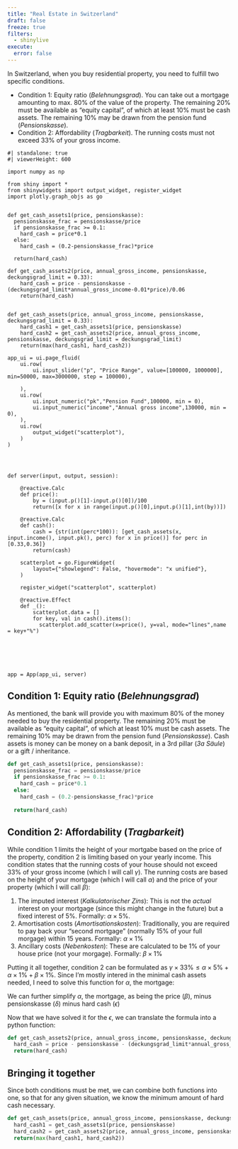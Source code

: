 ```yaml
---
title: "Real Estate in Switzerland"
draft: false
freeze: true
filters:
  - shinylive
execute: 
  error: false
---
```




In Switzerland, when you buy residential property, you need to fulfill two specific conditions.

- Condition 1: Equity ratio (*Belehnungsgrad*). You can take out a mortgage amounting to max. 80% of the value of the property. The remaining 20% must be available as "equity capital", of which at least 10% must be cash assets. The remaining 10% may be drawn from the pension fund (*Pensionskasse*).
- Condition 2: Affordability (*Tragbarkeit*). The running costs must not exceed 33% of your gross income.

:::{.column-page}
```shinylive-python
#| standalone: true
#| viewerHeight: 600

import numpy as np

from shiny import *
from shinywidgets import output_widget, register_widget
import plotly.graph_objs as go


def get_cash_assets1(price, pensionskasse):
  pensionskasse_frac = pensionskasse/price
  if pensionskasse_frac >= 0.1:
    hard_cash = price*0.1
  else:
    hard_cash = (0.2-pensionskasse_frac)*price
    
  return(hard_cash)

def get_cash_assets2(price, annual_gross_income, pensionskasse, deckungsgrad_limit = 0.33):
    hard_cash = price - pensionskasse - (deckungsgrad_limit*annual_gross_income-0.01*price)/0.06
    return(hard_cash)


def get_cash_assets(price, annual_gross_income, pensionskasse, deckungsgrad_limit = 0.33):
    hard_cash1 = get_cash_assets1(price, pensionskasse)
    hard_cash2 = get_cash_assets2(price, annual_gross_income, pensionskasse, deckungsgrad_limit = deckungsgrad_limit)
    return(max(hard_cash1, hard_cash2))

app_ui = ui.page_fluid(
    ui.row(
        ui.input_slider("p", "Price Range", value=[100000, 1000000], min=50000, max=3000000, step = 100000),

    ),
    ui.row(
        ui.input_numeric("pk","Pension Fund",100000, min = 0),
        ui.input_numeric("income","Annual gross income",130000, min = 0),
    ),
    ui.row(
        output_widget("scatterplot"),
    )
)




def server(input, output, session):

    @reactive.Calc
    def price():
        by = (input.p()[1]-input.p()[0])/100
        return([x for x in range(input.p()[0],input.p()[1],int(by))])

    @reactive.Calc
    def cash():
        cash = {str(int(perc*100)): [get_cash_assets(x, input.income(), input.pk(), perc) for x in price()] for perc in [0.33,0.36]}
        return(cash)

    scatterplot = go.FigureWidget(
        layout={"showlegend": False, "hovermode": "x unified"},
    )
    
    register_widget("scatterplot", scatterplot)

    @reactive.Effect
    def _():
        scatterplot.data = []
        for key, val in cash().items():
          scatterplot.add_scatter(x=price(), y=val, mode="lines",name = key+"%")

    




app = App(app_ui, server)
```

:::

## Condition 1: Equity ratio (*Belehnungsgrad*)

As mentioned, the bank will provide you with maximum 80% of the money needed to buy the residential property. The remaining 20% must be available as "equity capital", of which at least 10% must be cash assets. The remaining 10% may be drawn from the pension fund (*Pensionskasse*). Cash assets is money can be money on a bank deposit, in a 3rd pillar (*3a Säule*) or a gift / inheritance. 

```python
def get_cash_assets1(price, pensionskasse):
  pensionskasse_frac = pensionskasse/price
  if pensionskasse_frac >= 0.1:
    hard_cash = price*0.1
  else:
    hard_cash = (0.2-pensionskasse_frac)*price
    
  return(hard_cash)

```


## Condition 2: Affordability (*Tragbarkeit*)

While condition 1 limits the height of your mortgabe based on the price of the property, condition 2 is limiting based on your yearly income. This condition states that the running costs of your house should not exceed 33% of your gross income (which I will call $\gamma$). The running costs are based on the height of your mortgage (which I will call $\alpha$) and the price of your property (which I will call $\beta$):

1. The imputed interest (*Kalkulatorischer Zins*): This is not the *actual* interest on your mortgage (since this might change in the future) but a fixed interest of 5%. Formally:  $\alpha \times 5\%$.
2. Amortisation costs (*Amortisationskosten*): Traditionally, you are required to pay back your "second mortgage" (normally 15% of your full morgage) within 15 years. Formally: $\alpha \times 1\%$
3. Ancillary costs (*Nebenkosten*): These are calculated to be 1% of your house price (not your morgage). Formally: $\beta \times 1\%$

Putting it all together, condition 2 can be formulated as $\gamma \times 33\% \leq \alpha \times 5\% + \alpha \times 1\% + \beta \times 1\%$. Since I'm mostly intered in the minimal cash assets needed, I need to solve this function for $\alpha$, the mortgage:

\begin{align}
0.33\gamma &= 0.05\alpha + 0.01\alpha + 0.01\beta \\
0.33\gamma - 0.01\beta &= 0.06\alpha \\
\alpha &= \frac{0.33\gamma - 0.01\beta}{0.06} \\
\end{align}

We can further simplify $\alpha$, the mortgage, as being the price ($\beta$), minus pensionskasse ($\delta$) minus hard cash ($\epsilon$)

\begin{align}
\alpha &= \frac{0.33\gamma - 0.01\beta}{0.06} \\
\beta - \delta - \epsilon &= \frac{0.33\gamma - 0.01\beta}{0.06} \\
\epsilon &= \beta - \delta  - \frac{0.33\gamma - 0.01\beta}{0.06} \\

\end{align}


Now that we have solved it for the $\epsilon$, we can translate the formula into a python function:

```python

def get_cash_assets2(price, annual_gross_income, pensionskasse, deckungsgrad_limit = 0.33):
  hard_cash = price - pensionskasse - (deckungsgrad_limit*annual_gross_income-0.01*price)/0.06
  return(hard_cash)
```


## Bringing it together

Since both conditions must be met, we can combine both functions into one, so that for any given situation, we know the minimum amount of hard cash necessary. 


```python

def get_cash_assets(price, annual_gross_income, pensionskasse, deckungsgrad_limit = 0.33):
  hard_cash1 = get_cash_assets1(price, pensionskasse)
  hard_cash2 = get_cash_assets2(price, annual_gross_income, pensionskasse, deckungsgrad_limit = deckungsgrad_limit)
  return(max(hard_cash1, hard_cash2))

```







